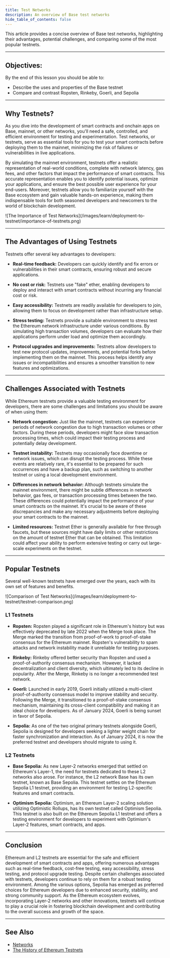 ```yaml
---
title: Test Networks
description: An overview of Base test networks
hide_table_of_contents: false
---
```


This article provides a concise overview of Base test networks, highlighting their advantages, potential challenges, and comparing some of the most popular testnets.

---

## Objectives:

By the end of this lesson you should be able to:

- Describe the uses and properties of the Base testnet
- Compare and contrast Ropsten, Rinkeby, Goerli, and Sepolia

---

## Why Testnets?

As you dive into the development of smart contracts and onchain apps on Base, mainnet, or other networks, you'll need a safe, controlled, and efficient environment for testing and experimentation. Test networks, or testnets, serve as essential tools for you to test your smart contracts before deploying them to the mainnet, minimizing the risk of failures or vulnerabilities in live applications.

By simulating the mainnet environment, testnets offer a realistic representation of real-world conditions, complete with network latency, gas fees, and other factors that impact the performance of smart contracts. This accurate representation enables you to identify potential issues, optimize your applications, and ensure the best possible user experience for your end-users. Moreover, testnets allow you to familiarize yourself with the Base ecosystem and gain valuable hands-on experience, making them indispensable tools for both seasoned developers and newcomers to the world of blockchain development.

<Frame>
![The Importance of Test Networks](/images/learn/deployment-to-testnet/importance-of-testnets.png)
</Frame>

---

## The Advantages of Using Testnets

Testnets offer several key advantages to developers:

- **Real-time feedback:** Developers can quickly identify and fix errors or vulnerabilities in their smart contracts, ensuring robust and secure applications.

- **No cost or risk:** Testnets use "fake" ether, enabling developers to deploy and interact with smart contracts without incurring any financial cost or risk.

- **Easy accessibility:** Testnets are readily available for developers to join, allowing them to focus on development rather than infrastructure setup.

- **Stress testing:** Testnets provide a suitable environment to stress test the Ethereum network infrastructure under various conditions. By simulating high transaction volumes, developers can evaluate how their applications perform under load and optimize them accordingly.

- **Protocol upgrades and improvements:** Testnets allow developers to test new protocol updates, improvements, and potential forks before implementing them on the mainnet. This process helps identify any issues or incompatibilities and ensures a smoother transition to new features and optimizations.

---

## Challenges Associated with Testnets

While Ethereum testnets provide a valuable testing environment for developers, there are some challenges and limitations you should be aware of when using them:

- **Network congestion:** Just like the mainnet, testnets can experience periods of network congestion due to high transaction volumes or other factors. During these periods, developers might face slow transaction processing times, which could impact their testing process and potentially delay development.

- **Testnet instability:** Testnets may occasionally face downtime or network issues, which can disrupt the testing process. While these events are relatively rare, it's essential to be prepared for such occurrences and have a backup plan, such as switching to another testnet or using a local development environment.

- **Differences in network behavior:** Although testnets simulate the mainnet environment, there might be subtle differences in network behavior, gas fees, or transaction processing times between the two. These differences could potentially impact the performance of your smart contracts on the mainnet. It's crucial to be aware of these discrepancies and make any necessary adjustments before deploying your smart contracts to the mainnet.

- **Limited resources:** Testnet Ether is generally available for free through faucets, but these sources might have daily limits or other restrictions on the amount of testnet Ether that can be obtained. This limitation could affect your ability to perform extensive testing or carry out large-scale experiments on the testnet.

---

## Popular Testnets

Several well-known testnets have emerged over the years, each with its own set of features and benefits.

<Frame>
![Comparison of Test Networks](/images/learn/deployment-to-testnet/testnet-comparison.png)
</Frame>

### L1 Testnets

- **Ropsten:** Ropsten played a significant role in Ethereum's history but was effectively deprecated by late 2022 when the Merge took place. The Merge marked the transition from proof-of-work to proof-of-stake consensus for the Ethereum mainnet. Ropsten's vulnerability to spam attacks and network instability made it unreliable for testing purposes.

- **Rinkeby:** Rinkeby offered better security than Ropsten and used a proof-of-authority consensus mechanism. However, it lacked decentralization and client diversity, which ultimately led to its decline in popularity. After the Merge, Rinkeby is no longer a recommended test network.

- **Goerli:** Launched in early 2019, Goerli initially utilized a multi-client proof-of-authority consensus model to improve stability and security. Following the Merge, it transitioned to a proof-of-stake consensus mechanism, maintaining its cross-client compatibility and making it an ideal choice for developers. As of January 2024, Goerli is being sunset in favor of Sepolia.

- **Sepolia:** As one of the two original primary testnets alongside Goerli, Sepolia is designed for developers seeking a lighter weight chain for faster synchronization and interaction. As of January 2024, it is now the preferred testnet and developers should migrate to using it.

### L2 Testnets

- **Base Sepolia:** As new Layer-2 networks emerged that settled on Ethereum's Layer-1, the need for testnets dedicated to these L2 networks also arose. For instance, the L2 network Base has its own testnet, known as Base Sepolia. This testnet settles on the Ethereum Sepolia L1 testnet, providing an environment for testing L2-specific features and smart contracts.

- **Optimism Sepolia:** Optimism, an Ethereum Layer-2 scaling solution utilizing Optimistic Rollups, has its own testnet called Optimism Sepolia. This testnet is also built on the Ethereum Sepolia L1 testnet and offers a testing environment for developers to experiment with Optimism's Layer-2 features, smart contracts, and apps.

---

## Conclusion

Ethereum and L2 testnets are essential for the safe and efficient development of smart contracts and apps, offering numerous advantages such as real-time feedback, cost-free testing, easy accessibility, stress testing, and protocol upgrade testing. Despite certain challenges associated with testnets, developers continue to rely on them for a robust testing environment. Among the various options, Sepolia has emerged as preferred choices for Ethereum developers due to enhanced security, stability, and strong community support. As the Ethereum ecosystem evolves, incorporating Layer-2 networks and other innovations, testnets will continue to play a crucial role in fostering blockchain development and contributing to the overall success and growth of the space.

---

## See Also

- [Networks](https://ethereum.org/en/developers/docs/networks/)
- [The History of Ethereum Testnets](https://consensys.net/blog/news/the-history-of-ethereum-testnets/)
